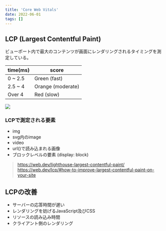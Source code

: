 ```yaml
---
title: 'Core Web Vitals'
date: 2022-06-01
tags: []
---
```


## LCP (Largest Contentful Paint)

ビューポート内で最大のコンテンツが画面にレンダリングされるタイミングを測定している。

| time(ms) | score             |
| -------- | ----------------- |
| 0 ~ 2.5  | Green (fast)      |
| 2.5 ~ 4  | Orange (moderate) |
| Over 4   | Red (slow)        |

![](https://web-dev.imgix.net/image/tcFciHGuF3MxnTr1y5ue01OGLBn2/elqsdYqQEefWJbUM2qMO.svg)

### LCPで測定される要素

- img
- svg内のimage
- video
- url()で読み込まれる画像
- ブロックレベルの要素 (display: block)

> https://web.dev/lighthouse-largest-contentful-paint/
> https://web.dev/lcp/#how-to-improve-largest-contentful-paint-on-your-site

## LCPの改善

- サーバーの応答時間が遅い
- レンダリングを妨げるJavaScript及びCSS
- リソースの読み込み時間
- クライアント側のレンダリング
